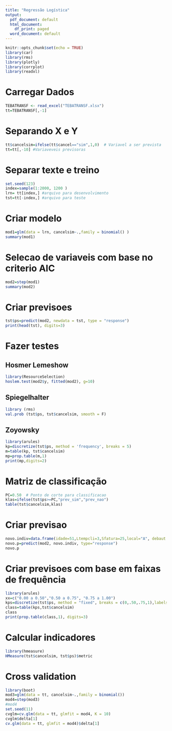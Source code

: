 ```yaml
---
title: "Regressão Logística"
output:
  pdf_document: default
  html_document:
    df_print: paged
  word_document: default
---
```


```r
knitr::opts_chunk$set(echo = TRUE)
library(car)
library(rms)
library(plotly)
library(corrplot)
library(readxl)
```

# Carregar Dados

```r
TEBATRANSF <- read_excel("TEBATRANSF.xlsx")
tt=TEBATRANSF[,-1]
```

# Separando X e Y

```r

tt$cancelsim=ifelse(tt$cancel=="sim",1,0)  # Variavel a ser prevista
tt=tt[,-10] #Variaveveis previsoras

```

# Separar texte e treino

```r
set.seed(123)
index=sample(1:2000, 1200 )
lrn= tt[index,] #arquivo para desenvolvimento 
tst=tt[-index,] #arquivo para teste
```

# Criar modelo

```r
mod1=glm(data = lrn, cancelsim~.,family = binomial() )
summary(mod1)
```

# Selecao de variaveis com base no criterio AIC

```r
mod2=step(mod1)
summary(mod2)
```

# Criar previsoes

```r
tst$ps=predict(mod2, newdata = tst, type = "response")
print(head(tst), digits=3)
```

# Fazer testes

## Hosmer Lemeshow

```r
library(ResourceSelection)  
hoslem.test(mod2$y, fitted(mod2), g=10)  
```

## Spiegelhalter

```r
library (rms)
val.prob (tst$ps, tst$cancelsim, smooth = F)  
```

## Zoyowsky

```r
library(arules)
kp=discretize(tst$ps, method = 'frequency', breaks = 5)
m=table(kp, tst$cancelsim)
mp=prop.table(m,1)
print(mp,digits=2)
```

# Matriz de classificação

```r
PC=0.50  # Ponto de corte para classificacao
klas=ifelse(tst$ps>=PC,"prev_sim","prev_nao")
table(tst$cancelsim,klas)
```

# Criar previsao

```r
novo.indiv=data.frame(idade=51,Ltempcli=3,Sfatura=25,local="A", debaut = "nao")
novo.p=predict(mod2, novo.indiv, type="response")
novo.p
```

# Criar previsoes com base em faixas de frequência

```r
library(arules)
xx=c("0.00 a 0.50","0.50 a 0.75", "0.75 a 1.00")
kps=discretize(tst$ps, method = "fixed", breaks = c(0,.50,.75,1),labels  = xx)
class=table(kps,tst$cancelsim)
class
print(prop.table(class,1), digits=3)
```

# Calcular indicadores

```r
library(hmeasure)
HMeasure(tst$cancelsim, tst$ps)$metric
```

# Cross validation

```r
library(boot)
mod3=glm(data = tt, cancelsim~.,family = binomial())
mod4=step(mod3)
#mod4
set.seed(11)
cvglm=cv.glm(data = tt, glmfit = mod4, K = 10)
cvglm$delta[1]
cv.glm(data = tt, glmfit = mod4)$delta[1]
```






























